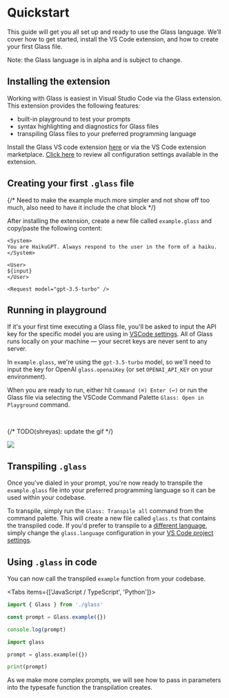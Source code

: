 
# Quickstart

This guide will get you all set up and ready to use the Glass language. We’ll cover how to get started, install the VS Code extension, and how to create your first Glass file.

<Callout type="info">Note: the Glass language is in alpha and is subject to change.</Callout>

## Installing the extension

Working with Glass is easiest in Visual Studio Code via the Glass extension. This extension provides the following features:

- built-in playground to test your prompts
- syntax highlighting and diagnostics for Glass files
- transpiling Glass files to your preferred programming language

Install the Glass VS code extension <a href="https://marketplace.visualstudio.com/items?itemName=foundation.vscode-glass" class="link" target="_blank">here</a> or via the VS Code extension marketplace. [Click here](/vscode) to review all configuration settings available in the extension.

## Creating your first `.glass` file

{/* Need to make the example much more simpler and not show off too much, also need to have it include the chat block */}

After installing the extension, create a new file called `example.glass` and copy/paste the following content:

```glass-ts copy filename="example.glass"
<System>
You are HaikuGPT. Always respond to the user in the form of a haiku.
</System>

<User>
${input}
</User>

<Request model="gpt-3.5-turbo" />
```

## Running in playground

If it's your first time executing a Glass file, you'll be asked to input the API key for the specific model you are using in [VSCode settings](/vscode). All of Glass runs locally on your machine — your secret keys are never sent to any server.

In `example.glass`, we're using the `gpt-3.5-turbo` model, so we'll need to input the key for OpenAI `glass.openaiKey` (or set `OPENAI_API_KEY` on your environment).

When you are ready to run, either hit `Command (⌘) Enter (↩)` or run the Glass file via selecting the VSCode Command Palette `Glass: Open in Playground` command.

<br />

{/* TODO(shreyas): update the gif */}

<Image src={PlaygroundGIF} />

## Transpiling `.glass`

Once you've dialed in your prompt, you're now ready to transpile the `example.glass` file into your preferred programming language so it can be used within your codebase.

To transpile, simply run the `Glass: Transpile all` command from the command palette. This will create a new file called `glass.ts` that contains the transpiled code. If you'd prefer to transpile to a [different language](/languages), simply change the `glass.language` configuration in your [VS Code project settings](/vscode).

## Using `.glass` in code

You can now call the transpiled `example` function from your codebase.

<Tabs items={['JavaScript / TypeScript', 'Python']}>
  <Tab>

```ts
import { Glass } from './glass'

const prompt = Glass.example({})

console.log(prompt)
```

  </Tab>
  <Tab>

```python
import glass

prompt = glass.example({})

print(prompt)
```

  </Tab>
</Tabs>

As we make more complex prompts, we will see how to pass in parameters into the typesafe function the transpilation creates.
